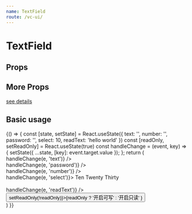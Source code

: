 ```yaml
--- 
name: TextField
route: /vc-ui/
--- 
```




# TextField

## Props

<Props of={TextField} />

## More Props

[see details](https://material-ui.com/zh/api/text-field/)

## Basic usage 

<Playground>
  {() => {
    const [state, setState] = React.useState({ text: '', number: '', password: '', select: 10, readText: 'hello world' })
    const [readOnly, setReadOnly] = React.useState(true)
    const handleChange = (event, key) => {
      setState({ ...state, [key]: event.target.value });
    };
    return (
      <div>
        <TextField label='普通输入' type='text' value={state.text} error={!state.text} helperText='必填' onChange={e => handleChange(e, 'text')} />
        <br/>
        <TextField label='密码输入' required type='password' value={state.password} onChange={e => handleChange(e, 'password')} />
        <br/>
        <TextField label='数字输入' type='number' value={state.number} onChange={e => handleChange(e, 'number')} />
        <br/>
        <TextField label='下拉选择' type='select' value={state.select} onChange={e => handleChange(e, 'select')}>
          <MenuItem value={10}>Ten</MenuItem>
          <MenuItem value={20}>Twenty</MenuItem>
          <MenuItem value={30}>Thirty</MenuItem>
        </TextField>
        <br/>
        <TextField 
          label={'weak风格'}
          type='text' 
          weak 
          readOnly
          value={'暂无数据'}
        />
        <br/>
        <TextField 
          label={readOnly ? '只读模式' : '可写模式'} 
          readOnly = {readOnly} 
          type='text' 
          value={state.readText} 
          helperText='注意: 只读模式下不可编辑' 
          onChange={e => handleChange(e, 'readText')}
        />
        <button onClick={() => setReadOnly(!readOnly)}>{readOnly ? '开启可写' : '开启只读' }</button>
        <br/>
      </div>
    )
  }}
</Playground>

